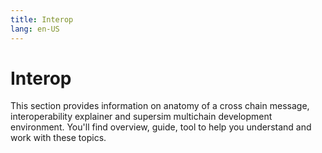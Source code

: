 ```yaml
---
title: Interop
lang: en-US
---
```



# Interop

This section provides information on anatomy of a cross chain message, interoperability explainer  and supersim multichain development environment. You'll find overview, guide, tool to help you understand and work with these topics.

<Cards>
  <Card title="Anatomy of a cross Chain message" href="/stack/protocol/interop/cross-chain-message" />
  <Card title="Interoperability explainer " href="/stack/protocol/interop/explainer" />
  <Card title="Supersim multichain development environment" href="/stack/protocol/interop/supersim" />
</Cards>